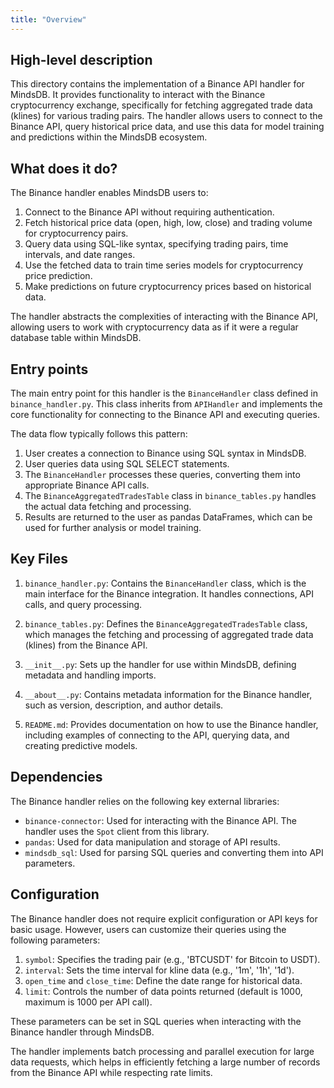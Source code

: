 ```yaml
---
title: "Overview"
---
```


## High-level description
This directory contains the implementation of a Binance API handler for MindsDB. It provides functionality to interact with the Binance cryptocurrency exchange, specifically for fetching aggregated trade data (klines) for various trading pairs. The handler allows users to connect to the Binance API, query historical price data, and use this data for model training and predictions within the MindsDB ecosystem.

## What does it do?
The Binance handler enables MindsDB users to:
1. Connect to the Binance API without requiring authentication.
2. Fetch historical price data (open, high, low, close) and trading volume for cryptocurrency pairs.
3. Query data using SQL-like syntax, specifying trading pairs, time intervals, and date ranges.
4. Use the fetched data to train time series models for cryptocurrency price prediction.
5. Make predictions on future cryptocurrency prices based on historical data.

The handler abstracts the complexities of interacting with the Binance API, allowing users to work with cryptocurrency data as if it were a regular database table within MindsDB.

## Entry points
The main entry point for this handler is the `BinanceHandler` class defined in `binance_handler.py`. This class inherits from `APIHandler` and implements the core functionality for connecting to the Binance API and executing queries.

The data flow typically follows this pattern:
1. User creates a connection to Binance using SQL syntax in MindsDB.
2. User queries data using SQL SELECT statements.
3. The `BinanceHandler` processes these queries, converting them into appropriate Binance API calls.
4. The `BinanceAggregatedTradesTable` class in `binance_tables.py` handles the actual data fetching and processing.
5. Results are returned to the user as pandas DataFrames, which can be used for further analysis or model training.

## Key Files
1. `binance_handler.py`: Contains the `BinanceHandler` class, which is the main interface for the Binance integration. It handles connections, API calls, and query processing.

2. `binance_tables.py`: Defines the `BinanceAggregatedTradesTable` class, which manages the fetching and processing of aggregated trade data (klines) from the Binance API.

3. `__init__.py`: Sets up the handler for use within MindsDB, defining metadata and handling imports.

4. `__about__.py`: Contains metadata information for the Binance handler, such as version, description, and author details.

5. `README.md`: Provides documentation on how to use the Binance handler, including examples of connecting to the API, querying data, and creating predictive models.

## Dependencies
The Binance handler relies on the following key external libraries:
- `binance-connector`: Used for interacting with the Binance API. The handler uses the `Spot` client from this library.
- `pandas`: Used for data manipulation and storage of API results.
- `mindsdb_sql`: Used for parsing SQL queries and converting them into API parameters.

## Configuration
The Binance handler does not require explicit configuration or API keys for basic usage. However, users can customize their queries using the following parameters:

1. `symbol`: Specifies the trading pair (e.g., 'BTCUSDT' for Bitcoin to USDT).
2. `interval`: Sets the time interval for kline data (e.g., '1m', '1h', '1d').
3. `open_time` and `close_time`: Define the date range for historical data.
4. `limit`: Controls the number of data points returned (default is 1000, maximum is 1000 per API call).

These parameters can be set in SQL queries when interacting with the Binance handler through MindsDB.

The handler implements batch processing and parallel execution for large data requests, which helps in efficiently fetching a large number of records from the Binance API while respecting rate limits.